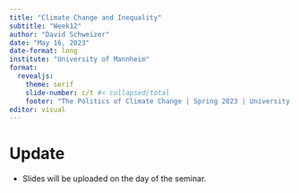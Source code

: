 ```yaml
---
title: "Climate Change and Inequality"
subtitle: "Week12"
author: "David Schweizer"
date: "May 16, 2023"
date-format: long
institute: "University of Mannheim"
format: 
  revealjs:
    theme: serif
    slide-number: c/t #< collapsed/total
    footer: "The Politics of Climate Change | Spring 2023 | University of Mannheim"
editor: visual
---
```


# Update

-   Slides will be uploaded on the day of the seminar.
